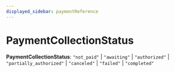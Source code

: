 ```yaml
---
displayed_sidebar: paymentReference
---
```



# PaymentCollectionStatus

 **PaymentCollectionStatus**: `"not_paid"` \| `"awaiting"` \| `"authorized"` \| `"partially_authorized"` \| `"canceled"` \| `"failed"` \| `"completed"`
